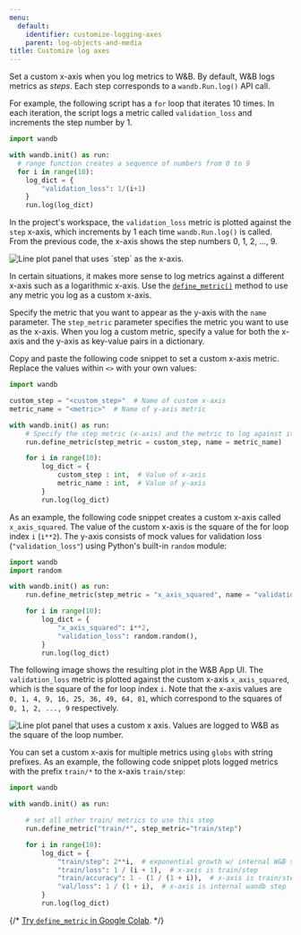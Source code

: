 ```yaml
---
menu:
  default:
    identifier: customize-logging-axes
    parent: log-objects-and-media
title: Customize log axes
---
```


Set a custom x-axis when you log metrics to W&B. By default, W&B logs metrics as *steps*. Each step corresponds to a `wandb.Run.log()` API call. 

For example, the following script has a `for` loop that iterates 10 times. In each iteration, the script logs a metric called `validation_loss` and increments the step number by 1.

```python
import wandb

with wandb.init() as run:
  # range function creates a sequence of numbers from 0 to 9
  for i in range(10):
    log_dict = {
        "validation_loss": 1/(i+1)   
    }
    run.log(log_dict)
```

In the project's workspace, the `validation_loss` metric is plotted against the `step` x-axis, which increments by 1 each time `wandb.Run.log()` is called. From the previous code, the x-axis shows the step numbers 0, 1, 2, ..., 9.

<Frame>
    <img src="/images/experiments/standard_axes.png" alt="Line plot panel that uses `step` as the x-axis."  />
</Frame>

In certain situations, it makes more sense to log metrics against a different x-axis such as a logarithmic x-axis. Use the [`define_metric()`](/ref/python/sdk/classes/run/#define_metric) method to use any metric you log  as a custom x-axis.

Specify the metric that you want to appear as the y-axis with the `name` parameter. The `step_metric` parameter specifies the metric you want to use as the x-axis. When you log a custom metric, specify a value for both the x-axis and the y-axis as key-value pairs in a dictionary. 

Copy and paste the following code snippet to set a custom x-axis metric. Replace the values within `<>` with your own values:

```python
import wandb

custom_step = "<custom_step>"  # Name of custom x-axis
metric_name = "<metric>"  # Name of y-axis metric

with wandb.init() as run:
    # Specify the step metric (x-axis) and the metric to log against it (y-axis)
    run.define_metric(step_metric = custom_step, name = metric_name)

    for i in range(10):
        log_dict = {
            custom_step : int,  # Value of x-axis
            metric_name : int,  # Value of y-axis
        }
        run.log(log_dict)
```

As an example, the following code snippet creates a custom x-axis called `x_axis_squared`. The value of the custom x-axis is the square of the for loop index `i` (`i**2`). The y-axis consists of mock values for validation loss (`"validation_loss"`) using Python's built-in `random` module: 

```python
import wandb
import random

with wandb.init() as run:
    run.define_metric(step_metric = "x_axis_squared", name = "validation_loss")

    for i in range(10):
        log_dict = {
            "x_axis_squared": i**2,
            "validation_loss": random.random(),
        }
        run.log(log_dict)
```

The following image shows the resulting plot in the W&B App UI. The `validation_loss` metric is plotted against the custom x-axis `x_axis_squared`, which is the square of the for loop index `i`. Note that the x-axis values are `0, 1, 4, 9, 16, 25, 36, 49, 64, 81`, which correspond to the squares of `0, 1, 2, ..., 9` respectively.

<Frame>
    <img src="/images/experiments/custom_x_axes.png" alt="Line plot panel that uses a custom x axis. Values are logged to W&B as the square of the loop number."  />
</Frame>

You can set a custom x-axis for multiple metrics using `globs` with string prefixes. As an example, the following code snippet plots logged metrics with the prefix `train/*` to the x-axis `train/step`:

```python
import wandb

with wandb.init() as run:

    # set all other train/ metrics to use this step
    run.define_metric("train/*", step_metric="train/step")

    for i in range(10):
        log_dict = {
            "train/step": 2**i,  # exponential growth w/ internal W&B step
            "train/loss": 1 / (i + 1),  # x-axis is train/step
            "train/accuracy": 1 - (1 / (1 + i)),  # x-axis is train/step
            "val/loss": 1 / (1 + i),  # x-axis is internal wandb step
        }
        run.log(log_dict)
```


{/* [Try `define_metric` in Google Colab](https://wandb.me/define-metric-colab). */}